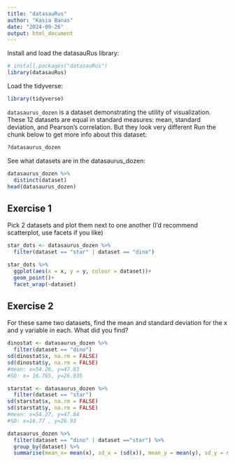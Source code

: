 ```yaml
---
title: "datasauRus"
author: "Kasia Banas"
date: "2024-09-26"
output: html_document
---
```


Install and load the datasauRus library:

```r
# install.packages("datasauRus")
library(datasauRus)
```

Load the tidyverse: 
```r
library(tidyverse)
```

`datasaurus_dozen` is a dataset demonstrating the utility of visualization. 
These 12 datasets are equal in standard measures: mean, standard deviation, 
and Pearson's correlation. But they look very different
Run the chunk below to get more info about this dataset:

```r
?datasaurus_dozen
```

See what datasets are in the datasaurus_dozen:

```r
datasaurus_dozen %>% 
  distinct(dataset) 
head(datasaurus_dozen)
```

## Exercise 1
Pick 2 datasets and plot them next to one another
(I'd recommend scatterplot, use facets if you like)

```r
star_dots <- datasaurus_dozen %>% 
  filter(dataset == "star" | dataset == "dino") 

star_dots %>%
  ggplot(aes(x = x, y = y, colour = dataset))+
  geom_point()+
  facet_wrap(~dataset)
```


## Exercise 2
For these same two datasets, find the mean and standard deviation
for the x and y variable in each. What did you find? 
```r
dinostat <- datasaurus_dozen %>% 
  filter(dataset == "dino")
sd(dinostat$x, na.rm = FALSE)
sd(dinostat$y, na.rm = FALSE)
#mean: x=54.26, y=47.83
#SD: x= 16.765, y=26.935

starstat <- datasaurus_dozen %>% 
  filter(dataset == "star")
sd(starstat$x, na.rm = FALSE)
sd(starstat$y, na.rm = FALSE)
#mean: x=54.27, y=47.84
#SD: x=16.77 , y=26.93

datasaurus_dozen %>% 
  filter(dataset == "dino" | dataset =="star") %>% 
  group_by(dataset) %>% 
  summarise(mean_x= mean(x), sd_x = (sd(x)), mean_y = mean(y), sd_y = sd(y))
```

